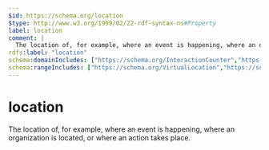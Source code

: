 ```yaml
---
$id: https://schema.org/location
$type: http://www.w3.org/1999/02/22-rdf-syntax-ns#Property
label: location
comment: |
  The location of, for example, where an event is happening, where an organization is located, or where an action takes place.
rdfs:label: "location"
schema:domainIncludes: ["https://schema.org/InteractionCounter","https://schema.org/Action","https://schema.org/Organization","https://schema.org/Event"]
schema:rangeIncludes: ["https://schema.org/VirtualLocation","https://schema.org/PostalAddress","https://schema.org/Place","https://schema.org/Text"]
---
```


# location

The location of, for example, where an event is happening, where an organization is located, or where an action takes place.

